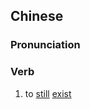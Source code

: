 ==Chinese==
{{zh-forms}}

===Pronunciation===
{{zh-pron
|m=shàngzài
|c=soeng6 zoi6
|cat=v
}}

===Verb===
{{zh-verb}}

# {{lb|zh|literary}} to [[still]] [[exist]]